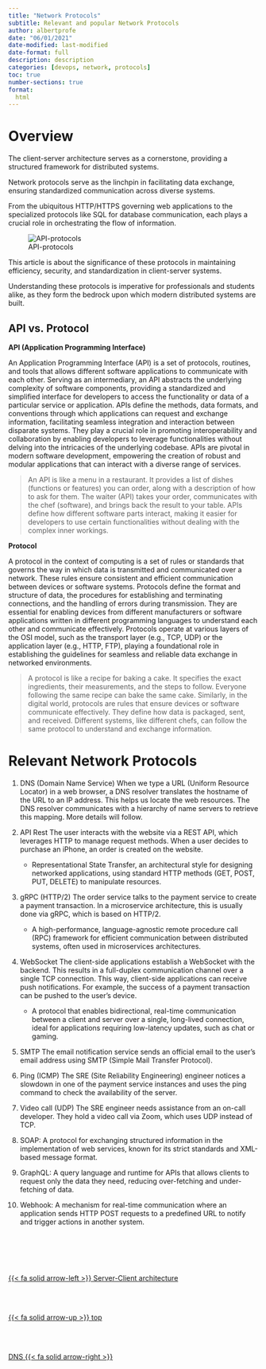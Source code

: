 ```yaml
---
title: "Network Protocols"
subtitle: Relevant and popular Network Protocols
author: albertprofe
date: "06/01/2021"
date-modified: last-modified
date-format: full
description: description
categories: [devops, network, protocols]
toc: true
number-sections: true
format:
  html
---
```


# Overview


The client-server architecture serves as a cornerstone, providing a structured framework for distributed systems.

Network protocols serve as the linchpin in facilitating data exchange, ensuring standardized communication across diverse systems. 

From the ubiquitous HTTP/HTTPS governing web applications to the specialized protocols like SQL for database communication, each plays a crucial role in orchestrating the flow of information.

![API-protocols](/images/devops/api-protocls.png)

This article is about the significance of these protocols in maintaining efficiency, security, and standardization in client-server systems.

Understanding these protocols is imperative for professionals and students alike, as they form the bedrock upon which modern distributed systems are built.

## API vs. Protocol

**API (Application Programming Interface)**

An Application Programming Interface (API) is a set of protocols, routines, and tools that allows different software applications to communicate with each other. Serving as an intermediary, an API abstracts the underlying complexity of software components, providing a standardized and simplified interface for developers to access the functionality or data of a particular service or application. APIs define the methods, data formats, and conventions through which applications can request and exchange information, facilitating seamless integration and interaction between disparate systems. They play a crucial role in promoting interoperability and collaboration by enabling developers to leverage functionalities without delving into the intricacies of the underlying codebase. APIs are pivotal in modern software development, empowering the creation of robust and modular applications that can interact with a diverse range of services.


> An API is like a menu in a restaurant. It provides a list of dishes (functions or features) you can order, along with a description of how to ask for them. The waiter (API) takes your order, communicates with the chef (software), and brings back the result to your table. APIs define how different software parts interact, making it easier for developers to use certain functionalities without dealing with the complex inner workings.

**Protocol**

A protocol in the context of computing is a set of rules or standards that governs the way in which data is transmitted and communicated over a network. These rules ensure consistent and efficient communication between devices or software systems. Protocols define the format and structure of data, the procedures for establishing and terminating connections, and the handling of errors during transmission. They are essential for enabling devices from different manufacturers or software applications written in different programming languages to understand each other and communicate effectively. Protocols operate at various layers of the OSI model, such as the transport layer (e.g., TCP, UDP) or the application layer (e.g., HTTP, FTP), playing a foundational role in establishing the guidelines for seamless and reliable data exchange in networked environments.

> A protocol is like a recipe for baking a cake. It specifies the exact ingredients, their measurements, and the steps to follow. Everyone following the same recipe can bake the same cake. Similarly, in the digital world, protocols are rules that ensure devices or software communicate effectively. They define how data is packaged, sent, and received. Different systems, like different chefs, can follow the same protocol to understand and exchange information.




# Relevant Network Protocols

1. DNS (Domain Name Service)
When we type a URL (Uniform Resource Locator) in a web browser, a DNS resolver translates the hostname of the URL to an IP address. This helps us locate the web resources. The DNS resolver communicates with a hierarchy of name servers to retrieve this mapping. More details will follow.

2. API Rest
The user interacts with the website via a REST API, which leverages HTTP to manage request methods. When a user decides to purchase an iPhone, an order is created on the website.
   - Representational State Transfer, an architectural style for designing networked applications, using standard HTTP methods (GET, POST, PUT, DELETE) to manipulate resources.

1. gRPC (HTTP/2)
The order service talks to the payment service to create a payment transaction. In a microservice architecture, this is usually done via gRPC, which is based on HTTP/2.

   - A high-performance, language-agnostic remote procedure call (RPC) framework for efficient communication between distributed systems, often used in microservices architectures.

1. WebSocket
The client-side applications establish a WebSocket with the backend. This results in a full-duplex communication channel over a single TCP connection. This way, client-side applications can receive push notifications. For example, the success of a payment transaction can be pushed to the user’s device.

   - A protocol that enables bidirectional, real-time communication between a client and server over a single, long-lived connection, ideal for applications requiring low-latency updates, such as chat or gaming.

1. SMTP
The email notification service sends an official email to the user’s email address using SMTP (Simple Mail Transfer Protocol).

1. Ping (ICMP)
The SRE (Site Reliability Engineering) engineer notices a slowdown in one of the payment service instances and uses the ping command to check the availability of the server.

1. Video call (UDP)
The SRE engineer needs assistance from an on-call developer. They hold a video call via Zoom, which uses UDP instead of TCP.

1. SOAP: A protocol for exchanging structured information in the implementation of web services, known for its strict standards and XML-based message format.

2. GraphQL: A query language and runtime for APIs that allows clients to request only the data they need, reducing over-fetching and under-fetching of data.

3.  Webhook: A mechanism for real-time communication where an application sends HTTP POST requests to a predefined URL to notify and trigger actions in another system.






<!--- navLinks -->
<br><br>
<div class=row>
<br>
<div class='column left previous'>
<br>
[{{< fa solid arrow-left >}} Server-Client architecture](/devops/devops-network-serverclient.qmd.qmd)
<br>
</div>
<br>
<div class='column center'>
<br>
[{{< fa solid arrow-up >}} top](#top)
<br>
</div>
<br>
<div class='column right next'>
<br>
[DNS {{< fa solid arrow-right >}}](/devops/devops-network-dns.qmd)
<br>
</div>
<br>
</div>
